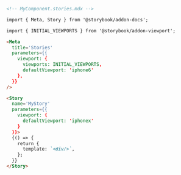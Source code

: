 ```md
<!-- MyComponent.stories.mdx -->

import { Meta, Story } from '@storybook/addon-docs';

import { INITIAL_VIEWPORTS } from '@storybook/addon-viewport';

<Meta
  title='Stories'
  parameters={{
    viewport: {
      viewports: INITIAL_VIEWPORTS,
      defaultViewport: 'iphone6'
    },
  }}
/>

<Story
  name='MyStory'
  parameters={{
    viewport: {
      defaultViewport: 'iphonex'
    }
  }}>
  {() => {
    return {
      template: `<div/>`,
    };
  }}
</Story>
```